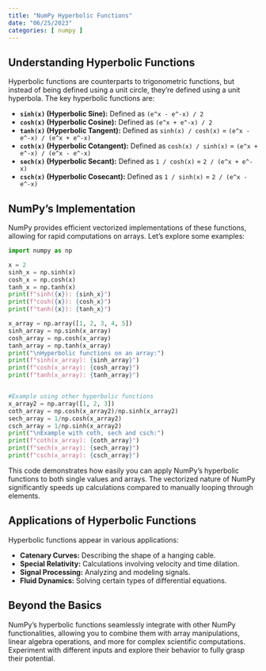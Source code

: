 ```yaml
---
title: "NumPy Hyperbolic Functions"
date: "06/25/2023"
categories: [ numpy ]
---
```


## Understanding Hyperbolic Functions

Hyperbolic functions are counterparts to trigonometric functions, but instead of being defined using a unit circle, they're defined using a unit hyperbola.  The key hyperbolic functions are:

* **`sinh(x)` (Hyperbolic Sine):** Defined as  `(e^x - e^-x) / 2`
* **`cosh(x)` (Hyperbolic Cosine):** Defined as  `(e^x + e^-x) / 2`
* **`tanh(x)` (Hyperbolic Tangent):** Defined as `sinh(x) / cosh(x)` = `(e^x - e^-x) / (e^x + e^-x)`
* **`coth(x)` (Hyperbolic Cotangent):** Defined as `cosh(x) / sinh(x)` = `(e^x + e^-x) / (e^x - e^-x)`
* **`sech(x)` (Hyperbolic Secant):** Defined as `1 / cosh(x)` = `2 / (e^x + e^-x)`
* **`csch(x)` (Hyperbolic Cosecant):** Defined as `1 / sinh(x)` = `2 / (e^x - e^-x)`


## NumPy's Implementation

NumPy provides efficient vectorized implementations of these functions, allowing for rapid computations on arrays.  Let's explore some examples:


```python
import numpy as np

x = 2
sinh_x = np.sinh(x)
cosh_x = np.cosh(x)
tanh_x = np.tanh(x)
print(f"sinh({x}): {sinh_x}")
print(f"cosh({x}): {cosh_x}")
print(f"tanh({x}): {tanh_x}")

x_array = np.array([1, 2, 3, 4, 5])
sinh_array = np.sinh(x_array)
cosh_array = np.cosh(x_array)
tanh_array = np.tanh(x_array)
print("\nHyperbolic functions on an array:")
print(f"sinh(x_array): {sinh_array}")
print(f"cosh(x_array): {cosh_array}")
print(f"tanh(x_array): {tanh_array}")


#Example using other hyperbolic functions
x_array2 = np.array([1, 2, 3])
coth_array = np.cosh(x_array2)/np.sinh(x_array2)
sech_array = 1/np.cosh(x_array2)
csch_array = 1/np.sinh(x_array2)
print("\nExample with coth, sech and csch:")
print(f"coth(x_array): {coth_array}")
print(f"sech(x_array): {sech_array}")
print(f"csch(x_array): {csch_array}")
```

This code demonstrates how easily you can apply NumPy's hyperbolic functions to both single values and arrays.  The vectorized nature of NumPy significantly speeds up calculations compared to manually looping through elements.


##  Applications of Hyperbolic Functions

Hyperbolic functions appear in various applications:

* **Catenary Curves:** Describing the shape of a hanging cable.
* **Special Relativity:**  Calculations involving velocity and time dilation.
* **Signal Processing:**  Analyzing and modeling signals.
* **Fluid Dynamics:** Solving certain types of differential equations.


## Beyond the Basics

NumPy's hyperbolic functions seamlessly integrate with other NumPy functionalities, allowing you to combine them with array manipulations, linear algebra operations, and more for complex scientific computations.  Experiment with different inputs and explore their behavior to fully grasp their potential.

